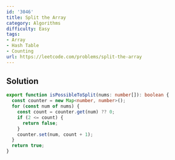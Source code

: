 ```yaml
---
id: '3046'
title: Split the Array
category: Algorithms
difficulty: Easy
tags:
- Array
- Hash Table
- Counting
url: https://leetcode.com/problems/split-the-array
---
```


## Solution

```typescript filename="solution.ts" copy
export function isPossibleToSplit(nums: number[]): boolean {
  const counter = new Map<number, number>();
  for (const num of nums) {
    const count = counter.get(num) ?? 0;
    if (2 <= count) {
      return false;
    }
    counter.set(num, count + 1);
  }
  return true;
}
```

